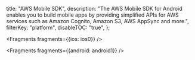  title: "AWS Mobile SDK",
  description: "The AWS Mobile SDK for Android enables you to build mobile apps by providing simplified APIs for AWS services such as Amazon Cognito, Amazon S3, AWS AppSync and more.",
  filterKey: "platform",
  disableTOC: "true",
};


<Fragments fragments={{ios: ios0}} />


<Fragments fragments={{android: android1}} />
